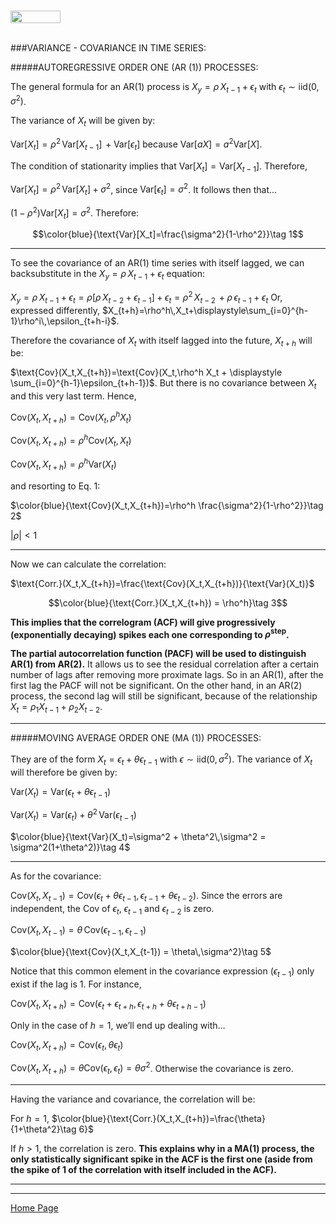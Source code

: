 <br>
<a href="http://rinterested.github.io/statistics/index.html">
<img HEIGHT="20" WIDTH="80" src="https://cloud.githubusercontent.com/assets/9312897/10556783/a27a26fa-745c-11e5-9b1a-2d5bd737387a.PNG"></a>
<br><br>

###VARIANCE - COVARIANCE IN TIME SERIES:
<br>

#####AUTOREGRESSIVE ORDER ONE (AR (1)) PROCESSES:
<br>

The general formula for an AR(1) process is $X_y = \rho \, X_{t-1} + \epsilon_t$ with $\epsilon_t \sim \text{iid}(0,\sigma^2)$.

The variance of $X_t$ will be given by:

$\text{Var}[X_t] = \rho^2\, \text{Var}[X_{t-1}] \, + \text{Var}[\epsilon_t]$ because $\text{Var}[aX]= a^2\text{Var}[X]$.

The condition of stationarity implies that $\text{Var}[X_t] = \text{Var}[X_{t-1}]$. Therefore,

$\text{Var}[X_t]=\rho^2\,\text{Var}[X_t]+\sigma^2$, since $\text{Var}[\epsilon_t]=\sigma^2$. It follows then that...

$(1-\rho^2)\text{Var}[X_t]=\sigma^2$. Therefore:

$$\color{blue}{\text{Var}[X_t]=\frac{\sigma^2}{1-\rho^2}}\tag 1$$

---

To see the covariance of an AR(1) time series with itself lagged, we can backsubstitute in the $X_y = \rho \, X_{t-1} + \epsilon_t$ equation:

$X_y = \rho \, X_{t-1} + \epsilon_t = \rho\left[\rho\,X_{t-2}+\epsilon_{t-1}\right]+\epsilon_t = \rho^2\,X_{t-2}\,+\rho\,\epsilon_{t-1}+\epsilon_t$ Or, expressed differently, $X_{t+h}=\rho^h\,X_t+\displaystyle\sum_{i=0}^{h-1}\rho^i\,\epsilon_{t+h-i}$.

Therefore the covariance of $X_t$ with itself lagged into the future, $X_{t+h}$ will be:

$\text{Cov}(X_t,X_{t+h})=\text{Cov}(X_t,\rho^h X_t + \displaystyle \sum_{i=0}^{h-1}\epsilon_{t+h-1})$. But there is no covariance between $X_t$ and this very last term. Hence,

$\text{Cov}(X_t,X_{t+h})=\text{Cov}(X_t,\rho^h X_t)$

$\text{Cov}(X_t,X_{t+h})=\rho^h \text{Cov}(X_t, X_t)$

$\text{Cov}(X_t,X_{t+h})=\rho^h \text{Var}(X_t)$

and resorting to Eq. 1:

$\color{blue}{\text{Cov}(X_t,X_{t+h})=\rho^h \frac{\sigma^2}{1-\rho^2}}\tag 2$

$\vert \rho \vert < 1$

---

Now we can calculate the correlation:

$\text{Corr.}(X_t,X_{t+h})=\frac{\text{Cov}(X_t,X_{t+h})}{\text{Var}(X_t)}$

$$\color{blue}{\text{Corr.}(X_t,X_{t+h}) = \rho^h}\tag 3$$

**This implies that the correlogram (ACF) will give progressively (exponentially decaying) spikes each one corresponding to $\rho^{\text{step}}$.**

**The partial autocorrelation function (PACF) will be used to distinguish AR(1) from AR(2).** It allows us to see the residual correlation after a certain number of lags after removing more proximate lags. So in an AR(1), after the first lag the PACF will not be significant. On the other hand, in an AR(2) process, the second lag will still be significant, because of the relationship $X_t=\rho_1 X_{t-1}+\rho_2 X_{t-2}$.

---

#####MOVING AVERAGE ORDER ONE (MA (1)) PROCESSES:

They are of the form $X_t=\epsilon_t + \theta \epsilon_{t-1}$ with $\epsilon \sim \text{iid}(0,\sigma^2)$. The variance of $X_t$ will therefore be given by:

$\text{Var}(X_t)= \text{Var}(\epsilon_t+\theta \epsilon_{t-1})$

$\text{Var}(X_t)=\text{Var}(\epsilon_t) + \theta^2 \, \text{Var}(\epsilon_{t-1})$

$\color{blue}{\text{Var}(X_t)=\sigma^2 + \theta^2\,\sigma^2 = \sigma^2(1+\theta^2)}\tag 4$

---

As for the covariance:

$\text{Cov}(X_t,X_{t-1})=\text{Cov}(\epsilon_t + \theta \epsilon_{t-1}, \epsilon_{t-1} + \theta \epsilon_{t-2})$. Since the errors are independent, the $\text{Cov}$ of $\epsilon_t$, $\epsilon_{t-1}$ and $\epsilon_{t-2}$ is zero.

$\text{Cov}(X_t,X_{t-1})=\theta \, \text{Cov}(\epsilon_{t-1},\epsilon_{t-1})$

$\color{blue}{\text{Cov}(X_t,X_{t-1}) = \theta\,\sigma^2}\tag 5$

Notice that this common element in the covariance expression ($\epsilon_{t-1}$) only exist if the lag is $1$. For instance,

$\text{Cov}(X_t,X_{t+h})= \text{Cov}(\epsilon_t+\epsilon_{t+h},\epsilon_{t+h} + \theta \epsilon_{t+h-1})$

Only in the case of $h=1$, we'll end up dealing with...

$\text{Cov}(X_t,X_{t+h})=\text{Cov}(\epsilon_t,\theta\epsilon_t)$

$\text{Cov}(X_t,X_{t+h})=\theta \text{Cov}(\epsilon_t,\epsilon_t)=\theta\sigma^2$. Otherwise the covariance is zero.

---

Having the variance and covariance, the correlation will be:

For $h=1$, $\color{blue}{\text{Corr.}(X_t,X_{t+h})=\frac{\theta}{1+\theta^2}\tag 6}$

If $h>1$, the correlation is zero. **This explains why in a MA(1) process, the only statistically significant spike in the ACF is the first one (aside from the spike of 1 of the correlation with itself included in the ACF).** 

---



---

<a href="http://rinterested.github.io/statistics/index.html">Home Page</a>
